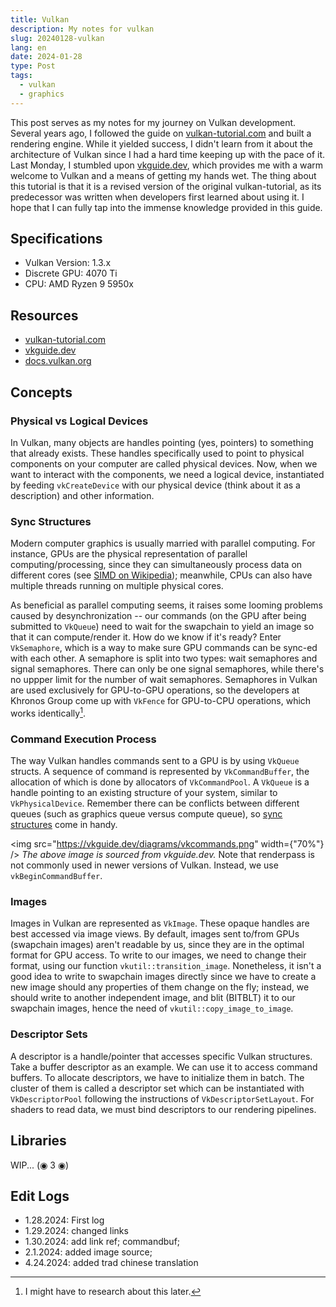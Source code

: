 ```yaml
---
title: Vulkan
description: My notes for vulkan
slug: 20240128-vulkan
lang: en
date: 2024-01-28
type: Post
tags:
  - vulkan
  - graphics
---
```


This post serves as my notes for my journey on Vulkan development.
Several years ago, I followed the guide on [vulkan-tutorial.com](https://vulkan-tutorial.com/) and built
a rendering engine. While it yielded success, I didn't learn from it about the architecture
of Vulkan since I had a hard time keeping up with the pace of it. Last Monday, I stumbled
upon [vkguide.dev](https://vkguide.dev), which provides me with a warm welcome to Vulkan and a means of
getting my hands wet. The thing about this tutorial is that it is a revised version of the
original vulkan-tutorial, as its predecessor was written when developers first learned about
using it. I hope that I can fully tap into the immense knowledge provided in this guide.

## Specifications

- Vulkan Version: 1.3.x
- Discrete GPU: 4070 Ti
- CPU: AMD Ryzen 9 5950x

## Resources

- [vulkan-tutorial.com](https://vulkan-tutorial.com/)
- [vkguide.dev](https://vkguide.dev/)
- [docs.vulkan.org](https://docs.vulkan.org/)

## Concepts

### Physical vs Logical Devices

In Vulkan, many objects are handles pointing (yes, pointers) to something that already exists.
These handles specifically used to point to physical components on your computer are called
physical devices. Now, when we want to interact with the components, we need a logical device,
instantiated by feeding `vkCreateDevice` with our physical device (think about it as a description)
and other information.

### <a className="anchor" name="sync-structures"></a> Sync Structures

Modern computer graphics is usually married with parallel computing. For instance, GPUs are the
physical representation of parallel computing/processing, since they can simultaneously process
data on different cores (see [SIMD on Wikipedia](https://en.wikipedia.org/wiki/Single_instruction,_multiple_data));
meanwhile, CPUs can also have multiple threads running on multiple physical cores.

As beneficial as parallel computing seems, it raises some looming problems caused by desynchronization --
our commands (on the GPU after being submitted to `VkQueue`) need to wait for the swapchain to
yield an image so that it can compute/render it. How do we know if it's ready? Enter `VkSemaphore`,
which is a way to make sure GPU commands can be sync-ed with each other. A semaphore is split into
two types: wait semaphores and signal semaphores. There can only be one signal semaphores, while there's
no uppper limit for the number of wait semaphores. Semaphores in Vulkan are used exclusively for
GPU-to-GPU operations, so the developers at Khronos Group come up with `VkFence` for GPU-to-CPU operations,
which works identically[^1].

[^1]: I might have to research about this later.

### Command Execution Process

The way Vulkan handles commands sent to a GPU is by using `VkQueue` structs. A sequence of command is represented by `VkCommandBuffer`,
the allocation of which is done by allocators of `VkCommandPool`. A `VkQueue` is a handle pointing to an existing structure of your system,
similar to `VkPhysicalDevice`. Remember there can be conflicts between different queues (such as graphics queue versus compute queue), so
[sync structures](#sync-structures) come in handy.

<img src="https://vkguide.dev/diagrams/vkcommands.png" width={"70%"} />
_The above image is sourced from vkguide.dev._ Note that renderpass is not commonly
used in newer versions of Vulkan. Instead, we use `vkBeginCommandBuffer`.

### Images

Images in Vulkan are represented as `VkImage`. These opaque handles are best accessed via image views. By default, images sent to/from GPUs
(swapchain images) aren't readable by us, since they are in the optimal format for GPU access. To write to our images, we need to change
their format, using our function `vkutil::transition_image`. Nonetheless, it isn't a good idea to write to swapchain images directly since
we have to create a new image should any properties of them change on the fly; instead, we should write to another independent image, and
blit (BITBLT) it to our swapchain images, hence the need of `vkutil::copy_image_to_image`.

### Descriptor Sets

A descriptor is a handle/pointer that accesses specific Vulkan structures. Take a buffer descriptor as an example. We can use it to access
command buffers. To allocate descriptors, we have to initialize them in batch. The cluster of them is called a descriptor set which can be
instantiated with `VkDescriptorPool` following the instructions of `VkDescriptorSetLayout`. For shaders to read data, we must bind descriptors
to our rendering pipelines.

## Libraries

WIP... (◉ 3 ◉)

## Edit Logs

- 1.28.2024: First log
- 1.29.2024: changed links
- 1.30.2024: add link ref; commandbuf;
- 2.1.2024: added image source;
- 4.24.2024: added trad chinese translation
